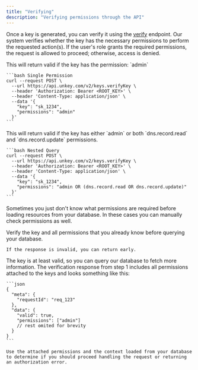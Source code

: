```yaml
---
title: "Verifying"
description: "Verifying permissions through the API"
---
```


Once a key is generated, you can verify it using the [verify](https://www.unkey.com/docs/api-reference/v2/keys/verify-api-key) endpoint. Our system verifies whether the key has the necessary permissions to perform the requested action(s). If the user's role grants the required permissions, the request is allowed to proceed; otherwise, access is denied.

<Tabs>
  <Tab title="Single Permission">
    This will return valid if the key has the permission: `admin`

    ```bash Single Permission
    curl --request POST \
      --url https://api.unkey.com/v2/keys.verifyKey \
      --header 'Authorization: Bearer <ROOT_KEY>' \
      --header 'Content-Type: application/json' \
      --data '{
        "key": "sk_1234",
        "permissions": "admin"
      }'
    ```
  </Tab>
  <Tab title="Nested Query">
    This will return valid if the key has either `admin` or both `dns.record.read` and `dns.record.update` permissions.

    ```bash Nested Query
    curl --request POST \
      --url https://api.unkey.com/v2/keys.verifyKey \
      --header 'Authorization: Bearer <ROOT_KEY>' \
      --header 'Content-Type: application/json' \
      --data '{
        "key": "sk_1234",
        "permissions": "admin OR (dns.record.read OR dns.record.update)"
      }'
    ```
  </Tab>
</Tabs>

Sometimes you just don't know what permissions are required before loading resources from your database.
In these cases you can manually check permissions as well.

<Steps>
  <Step title="Verify">
    Verify the key and all permissions that you already know before querying your database.

    If the response is invalid, you can return early.
  </Step>
  <Step title="Query your database">
    The key is at least valid, so you can query our database to fetch more information.
  </Step>
  <Step title="Verify Permissions">
    The verification response from step 1 includes all permissions attached to the keys and looks something like this:

    ```json
    {
      "meta": {
      	"requestId": "req_123"
      },
      "data": {
       	"valid": true,
    	"permissions": ["admin"]
    	// rest omited for brevity
      }
    }
    ```

    Use the attached permissions and the context loaded from your database to determine if you should proceed handling the request or returning an authorization error.
  </Step>
</Steps>